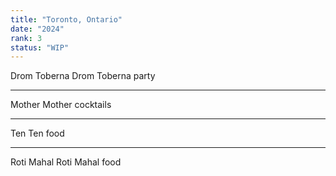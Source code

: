 ```yaml
---
title: "Toronto, Ontario"
date: "2024"
rank: 3
status: "WIP"
---
```


Drom Toberna
Drom Toberna
party

---

Mother
Mother
cocktails

---

Ten
Ten
food

---

Roti Mahal
Roti Mahal
food